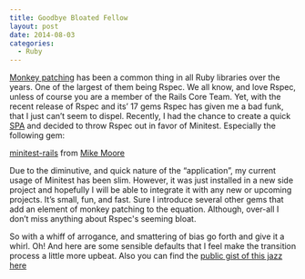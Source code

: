 ```yaml
---
title: Goodbye Bloated Fellow
layout: post
date: 2014-08-03
categories:
  - Ruby
---
```


[Monkey patching][1] has been a common thing in all Ruby libraries over the years. One of the largest of them being Rspec. We all know, and love Rspec, unless of course you are a member of the Rails Core Team. Yet, with the recent release of Rspec and its’ 17 gems Rspec has given me a bad funk, that I just can’t seem to dispel. Recently, I had the chance to create a quick [SPA][3] and decided to throw Rspec out in favor of Minitest. Especially the following gem:

[minitest-rails][2] from [Mike Moore][4]

Due to the diminutive, and quick nature of the “application”, my current usage of Minitest has been slim. However, it was just installed in a new side project and hopefully I will be able to integrate it with any new or upcoming projects. It’s small, fun, and fast. Sure I introduce several other gems that add an element of monkey patching to the equation. Although, over-all I don’t miss anything about Rspec's seeming bloat.

So with a whiff of arrogance, and smattering of bias go forth and give it a whirl. Oh! And here are some sensible defaults that I feel make the transition process a little more upbeat. Also you can find the [public gist of this jazz here][5]

<script src="https://gist.github.com/braidn/b713c87758b3d62c4002.js"></script>


[1]: https://www.everlane.com/
[2]: http://rubygems.org/gems/minitest-rails
[3]: http://en.wikipedia.org/wiki/Single-page_application
[4]: https://twitter.com/blowmage
[5]: https://gist.github.com/braidn/b713c87758b3d62c4002
